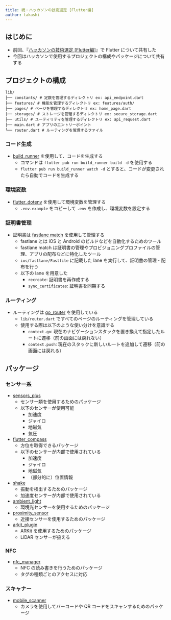 ```yaml
---
title: 続・ハッカソンの技術選定 [Flutter編]
author: takashi
---
```



<Author frontmatter={frontmatter} />

## はじめに

- 前回、『[ハッカソンの技術選定 [Flutter編]](https://uyupun.github.io/takada-semi/presentations/2025/09-29/takashi/)』で Flutter について共有した
- 今回はハッカソンで使用するプロジェクトの構成やパッケージについて共有する

## プロジェクトの構成

```text
lib/
├── constants/ # 定数を管理するディレクトリ ex: api_endpoint.dart
├── features/ # 機能を管理するディレクトリ ex: features/auth/
├── pages/ # ページを管理するディレクトリ ex: home_page.dart
├── storages/ # ストレージを管理するディレクトリ ex: secure_storage.dart
├── utils/ # ユーティリティを管理するディレクトリ ex: api_request.dart
├── main.dart # アプリのエントリーポイント
└── router.dart # ルーティングを管理するファイル
```

### コード生成

- [build_runner](https://pub.dev/packages/build_runner) を使用して、コードを生成する
  - コマンドは `flutter pub run build_runner build -d` を使用する
  - `flutter pub run build_runner watch -d` とすると、コードが変更されたら自動でコードを生成する

### 環境変数

- [flutter_dotenv](https://pub.dev/packages/flutter_dotenv) を使用して環境変数を管理する
  - `.env.example` をコピーして `.env` を作成し、環境変数を設定する

### 証明書管理

- 証明書は [fastlane match](https://docs.fastlane.tools/actions/match/) を使用して管理する
  - fastlane とは iOS と Android のビルドなどを自動化するためのツール
  - fastlane match は証明書の管理やプロビジョニングプロファイルの管理、アプリの配布などに特化したツール
  - `ios/fastlane/Fastfile` に記載した lane を実行して、証明書の管理・配布を行う
  - 以下の lane を用意した
    - `recreate`: 証明書を再作成する
    - `sync_certificates`: 証明書を同期する

### ルーティング

- ルーティングは [go_router](https://pub.dev/packages/go_router) を使用している
  - `lib/router.dart` ですべてのページのルーティングを管理している
  - 使用する際は以下のような使い分けを意識する
    - `context.go`: 現在のナビゲーションスタックを置き換えて指定したルートに遷移（前の画面には戻れない）
    - `context.push`: 現在のスタックに新しいルートを追加して遷移（前の画面には戻れる）

## パッケージ

### センサー系

- [sensors_plus](https://pub.dev/packages/sensors_plus)
  - センサー類を使用するためのパッケージ
  - 以下のセンサーが使用可能
    - 加速度
    - ジャイロ
    - 地磁気
    - 気圧
- [flutter_compass](https://pub.dev/packages/flutter_compass)
  - 方位を取得できるパッケージ
  - 以下のセンサーが内部で使用されている
    - 加速度
    - ジャイロ
    - 地磁気
    - （部分的に）位置情報
- [shake](https://pub.dev/packages/shake)
  - 振動を検出するためのパッケージ
  - 加速度センサーが内部で使用されている
- [ambient_light](https://pub.dev/packages/ambient_light)
  - 環境光センサーを使用するためのパッケージ
- [proximity_sensor](https://pub.dev/packages/proximity_sensor)
  - 近接センサーを使用するためのパッケージ
- [arkit_plugin](https://pub.dev/packages/arkit_plugin)
  - ARKit を使用するためのパッケージ
  - LiDAR センサーが扱える

### NFC

- [nfc_manager](https://pub.dev/packages/nfc_manager)
  - NFC の読み書きを行うためのパッケージ
  - タグの種類ごとのアクセスに対応

### スキャナー

- [mobile_scanner](https://pub.dev/packages/mobile_scanner)
  - カメラを使用してバーコードや QR コードをスキャンするためのパッケージ
